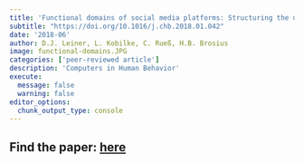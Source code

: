 ```yaml
---
title: 'Functional domains of social media platforms: Structuring the uses of Facebook to better understand its gratifications'
subtitle: "https://doi.org/10.1016/j.chb.2018.01.042"
date: '2018-06'
author: D.J. Leiner, L. Kobilke, C. Rueß, H.B. Brosius
image: functional-domains.JPG
categories: ['peer-reviewed article']
description: 'Computers in Human Behavior'
execute: 
  message: false
  warning: false
editor_options: 
  chunk_output_type: console
---
```


## Find the paper: [here](https://www.sciencedirect.com/science/article/pii/S0747563218300487) ##

